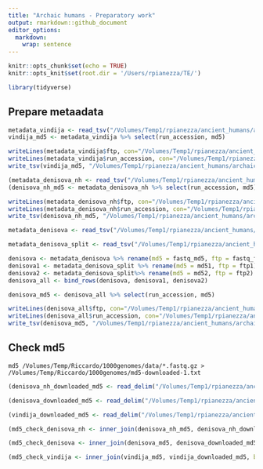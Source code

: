 ```yaml
---
title: "Archaic humans - Preparatory work"
output: rmarkdown::github_document
editor_options: 
  markdown: 
    wrap: sentence
---
```


```r
knitr::opts_chunk$set(echo = TRUE)
knitr::opts_knit$set(root.dir = '/Users/rpianezza/TE/')
```

```r
library(tidyverse)
```


## Prepare metaadata

```r
metadata_vindija <- read_tsv("/Volumes/Temp1/rpianezza/ancient_humans/archaic-humans/vindija-nh-PRJEB21157.txt") %>% separate(fastq_ftp, into=c("ftp", "ftp1", "ftp2"), sep=";") %>% select(-ftp1, -ftp2, -experiment_accession) %>% separate(fastq_md5, into=c("md5", "md51", "md52"), sep=";") %>% select(-md51, -md52)
vindija_md5 <- metadata_vindija %>% select(run_accession, md5)

writeLines(metadata_vindija$ftp, con="/Volumes/Temp1/rpianezza/ancient_humans/archaic-humans/vindija-ftp.txt")
writeLines(metadata_vindija$run_accession, con="/Volumes/Temp1/rpianezza/ancient_humans/archaic-humans/vindija-runs.txt")
write_tsv(vindija_md5, "/Volumes/Temp1/rpianezza/ancient_humans/archaic-humans/vindija-md5.txt")
```

```r
(metadata_denisova_nh <- read_tsv("/Volumes/Temp1/rpianezza/ancient_humans/archaic-humans/denisova-nh_PRJEB1265_tsv.txt") %>% separate(fastq_ftp, into=c("ftp", "ftp1", "ftp2"), sep=";") %>% select(-ftp1, -ftp2, -experiment_accession) %>% separate(fastq_md5, into=c("md5", "md51", "md52"), sep=";") %>% select(-md51, -md52))
(denisova_nh_md5 <- metadata_denisova_nh %>% select(run_accession, md5))

writeLines(metadata_denisova_nh$ftp, con="/Volumes/Temp1/rpianezza/ancient_humans/archaic-humans/denisova_nh-ftp.txt")
writeLines(metadata_denisova_nh$run_accession, con="/Volumes/Temp1/rpianezza/ancient_humans/archaic-humans/denisova_nh-runs.txt")
write_tsv(denisova_nh_md5, "/Volumes/Temp1/rpianezza/ancient_humans/archaic-humans/denisova_nh-md5.txt")
```

```r
metadata_denisova <- read_tsv("/Volumes/Temp1/rpianezza/ancient_humans/archaic-humans/denisova_PRJEB3092_tsv.txt")%>% slice(1:13) %>% select(-experiment_accession)

metadata_denisova_split <- read_tsv("/Volumes/Temp1/rpianezza/ancient_humans/archaic-humans/denisova_PRJEB3092_tsv.txt")%>% slice(14:27) %>% select(-experiment_accession) %>% separate(fastq_ftp, into=c("ftp1", "ftp2"), sep=";") %>% separate(fastq_md5, into=c("md51", "md52"), sep=";")

denisova <- metadata_denisova %>% rename(md5 = fastq_md5, ftp = fastq_ftp) %>% select(run_accession, md5, ftp)
denisova1 <- metadata_denisova_split %>% rename(md5 = md51, ftp = ftp1) %>% select(run_accession, md5, ftp) %>% mutate(run_accession = paste0(run_accession, "_1"))
denisova2 <- metadata_denisova_split%>% rename(md5 = md52, ftp = ftp2) %>% select(run_accession, md5, ftp) %>% mutate(run_accession = paste0(run_accession, "_2"))
denisova_all <- bind_rows(denisova, denisova1, denisova2)

denisova_md5 <- denisova_all %>% select(run_accession, md5)

writeLines(denisova_all$ftp, con="/Volumes/Temp1/rpianezza/ancient_humans/archaic-humans/denisova-ftp.txt")
writeLines(denisova_all$run_accession, con="/Volumes/Temp1/rpianezza/ancient_humans/archaic-humans/denisova-runs.txt")
write_tsv(denisova_md5, "/Volumes/Temp1/rpianezza/ancient_humans/archaic-humans/denisova-md5.txt")
```

## Check md5

```
md5 /Volumes/Temp/Riccardo/1000genomes/data/*.fastq.gz > /Volumes/Temp/Riccardo/1000genomes/md5-downloaded-1.txt 
```

```r
(denisova_nh_downloaded_md5 <- read_delim("/Volumes/Temp1/rpianezza/ancient_humans/archaic-humans/data/denisova-nh/md5-downloaded.txt", col_names = c("n", "path", "=", "md5")) %>% select(path, md5) %>% separate(path, into=c("a", "b", "c", "d", "e", "f", "g", "file"), sep = "/") %>% select(md5, file) %>% separate(file, into=c("run_accession", "f", "c"), sep = "\\.") %>% select(md5, run_accession))

(denisova_downloaded_md5 <- read_delim("/Volumes/Temp1/rpianezza/ancient_humans/archaic-humans/data/denisova/md5-downloaded.txt", col_names = c("n", "path", "=", "md5")) %>% select(path, md5) %>% separate(path, into=c("a", "b", "c", "d", "e", "f", "g", "file"), sep = "/") %>% select(md5, file) %>% separate(file, into=c("run_accession", "f", "c"), sep = "\\.") %>% select(md5, run_accession))

(vindija_downloaded_md5 <- read_delim("/Volumes/Temp1/rpianezza/ancient_humans/archaic-humans/data/vindija/md5-downloaded.txt", col_names = c("n", "path", "=", "md5")) %>% select(path, md5) %>% separate(path, into=c("a", "b", "c", "d", "e", "f", "g", "h", "file"), sep = "/") %>% select(md5, file) %>% separate(file, into=c("run_accession", "f", "c"), sep = "\\.") %>% select(md5, run_accession))
```

```r
(md5_check_denisova_nh <- inner_join(denisova_nh_md5, denisova_nh_downloaded_md5, by="run_accession") %>% filter(md5.x != md5.y))

(md5_check_denisova <- inner_join(denisova_md5, denisova_downloaded_md5, by="run_accession") %>% filter(md5.x != md5.y))

(md5_check_vindija <- inner_join(vindija_md5, vindija_downloaded_md5, by="run_accession") %>% filter(md5.x != md5.y))
```
